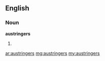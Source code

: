 ==English==

===Noun===
'''austringers'''

# {{plural of|[[austringer]]}}

[[ar:austringers]]
[[mg:austringers]]
[[my:austringers]]